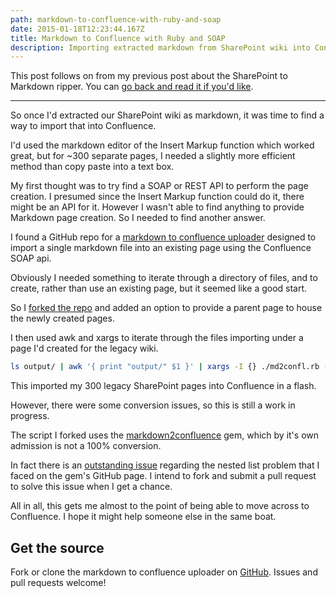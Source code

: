 ```yaml
---
path: markdown-to-confluence-with-ruby-and-soap
date: 2015-01-18T12:23:44.167Z
title: Markdown to Confluence with Ruby and SOAP
description: Importing extracted markdown from SharePoint wiki into Confluence
---
```


This post follows on from my previous post about the SharePoint to Markdown ripper. You can [go back and read it if you'd like](/blog/sharepoint-scraping-with-python-mechanize-and-beautiful-soup/).

---

So once I'd extracted our SharePoint wiki as markdown, it was time to find a way to import that into Confluence.

I'd used the markdown editor of the Insert Markup function which worked great, but for ~300 separate pages, I needed a slightly more efficient method than copy paste into a text box.

My first thought was to try find a SOAP or REST API to perform the page creation. I presumed since the Insert Markup function could do it, there might be an API for it. However I wasn't able to find anything to provide Markdown page creation. So I needed to find another answer.

I found a GitHub repo for a [markdown to confluence uploader](https://github.com/LanyonM/markdown-to-confluence-uploader) designed to import a single markdown file into an existing page using the Confluence SOAP api.

Obviously I needed something to iterate through a directory of files, and to create, rather than use an existing page, but it seemed like a good start.

So I [forked the repo](https://github.com/zorfling/markdown-to-confluence-uploader) and added an option to provide a parent page to house the newly created pages.

I then used awk and xargs to iterate through the files importing under a page I'd created for the legacy wiki.

```bash
ls output/ | awk '{ print "output/" $1 }' | xargs -I {} ./md2confl.rb -s SS -c http://myconfluence.net -t1671258 --markdownFile {}
```

This imported my 300 legacy SharePoint pages into Confluence in a flash.

However, there were some conversion issues, so this is still a work in progress.

The script I forked uses the [markdown2confluence](https://github.com/jedi4ever/markdown2confluence) gem, which by it's own admission is not a 100% conversion.

In fact there is an [outstanding issue](https://github.com/jedi4ever/markdown2confluence/issues/3) regarding the nested list problem that I faced on the gem's GitHub page. I intend to fork and submit a pull request to solve this issue when I get a chance.

All in all, this gets me almost to the point of being able to move across to Confluence. I hope it might help someone else in the same boat.

## Get the source

Fork or clone the markdown to confluence uploader on [GitHub](https://github.com/zorfling/markdown-to-confluence-uploader). Issues and pull requests welcome!
